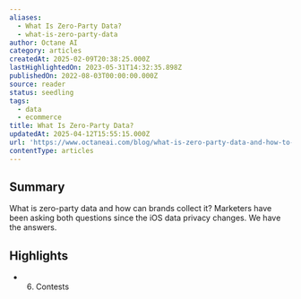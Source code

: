 ```yaml
---
aliases:
  - What Is Zero-Party Data?
  - what-is-zero-party-data
author: Octane AI
category: articles
createdAt: 2025-02-09T20:38:25.000Z
lastHighlightedOn: 2023-05-31T14:32:35.898Z
publishedOn: 2022-08-03T00:00:00.000Z
source: reader
status: seedling
tags:
  - data
  - ecommerce
title: What Is Zero-Party Data?
updatedAt: 2025-04-12T15:55:15.000Z
url: 'https://www.octaneai.com/blog/what-is-zero-party-data-and-how-to-collect-it'
contentType: articles
---
```

## Summary

What is zero-party data and how can brands collect it? Marketers have been asking both questions since the iOS data privacy changes. We have the answers.

## Highlights

- 6. Contests
